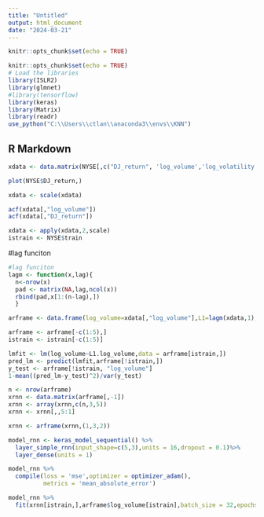 ---
title: "Untitled"
output: html_document
date: "2024-03-21"
---

```{r setup, include=FALSE}
knitr::opts_chunk$set(echo = TRUE)
```
```{r}
knitr::opts_chunk$set(echo = TRUE)
# Load the libraries
library(ISLR2)
library(glmnet)
#library(tensorflow)
library(keras)
library(Matrix)
library(readr)
use_python("C:\\Users\\ctlan\\anaconda3\\envs\\KNN")
```

## R Markdown
```{r}
xdata <- data.matrix(NYSE[,c("DJ_return", 'log_volume','log_volatility')])

plot(NYSE$DJ_return,)

xdata <- scale(xdata)

acf(xdata[,"log_volume"])
acf(xdata[,"DJ_return"])


```
```{r}
xdata <- apply(xdata,2,scale)
istrain <- NYSE$train  
```

#lag funciton 
```{r}
#lag funciton 
lagm <- function(x,lag){
  n<-nrow(x)
  pad <- matrix(NA,lag,ncol(x))
  rbind(pad,x[1:(n-lag),])
  }

```


```{r}
arframe <- data.frame(log_volume=xdata[,"log_volume"],L1=lagm(xdata,1),L2=lagm(xdata,2),L3=lagm(xdata,3),L4=lagm(xdata,4),L5=lagm(xdata,5))

```


```{r}
arframe <- arframe[-c(1:5),]
istrain <- istrain[-c(1:5)]
```


```{r}
lmfit <- lm(log_volume~L1.log_volume,data = arframe[istrain,])
pred_lm <- predict(lmfit,arframe[!istrain,])
y_test <- arframe[!istrain, "log_volume"]
1-mean((pred_lm-y_test)^2)/var(y_test)
```
```{r}
n <- nrow(arframe)
xrnn <- data.matrix(arframe[,-1])
xrnn <- array(xrnn,c(n,3,5))
xrnn <- xrnn[,,5:1]

xrnn <- arframe(xrnn,(1,3,2))
```


```{r}
model_rnn <- keras_model_sequential() %>%
  layer_simple_rnn(input_shape=c(5,3),units = 16,dropout = 0.1)%>%
  layer_dense(units = 1)

model_rnn %>%
  compile(loss = 'mse',optimizer = optimizer_adam(),
          metrics = 'mean_absolute_error')

model_rnn %>%
  fit(xrnn[istrain,],arframe$log_volume[istrain],batch_size = 32,epochs = 20,validation_split = 0.1)
```
































